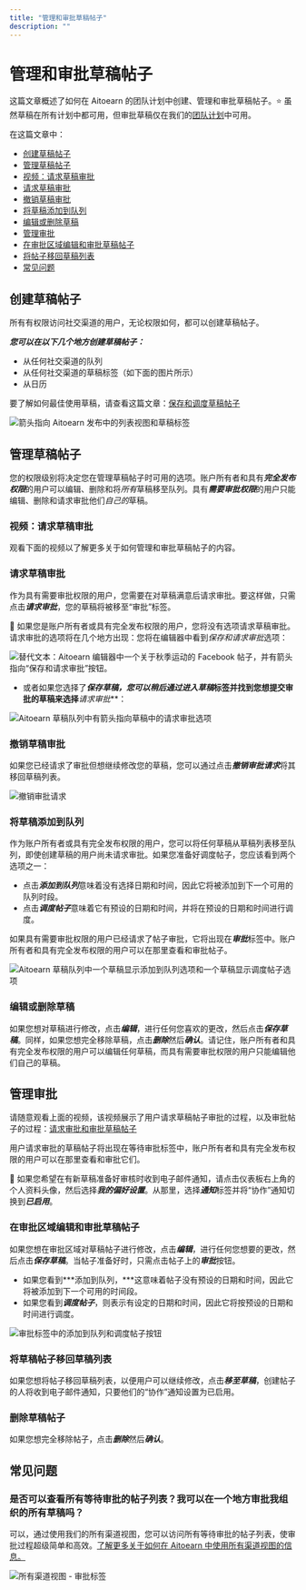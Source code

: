 ```yaml
---
title: "管理和审批草稿帖子"
description: ""
---
```

# 管理和审批草稿帖子

这篇文章概述了如何在 Aitoearn 的团队计划中创建、管理和审批草稿帖子。⭐️ 虽然草稿在所有计划中都可用，但审批草稿仅在我们的[团队计划](https://aitoearn.helpscoutdocs.com/article/595-features-available-on-each-aitoearn-plan)中可用。

在这篇文章中：
- [创建草稿帖子](#h_d3eaa8fa-d056-4dcd-a666-2028a2c3dd2d)
- [管理草稿帖子](#h_d55258cf-9d5e-4307-9e58-d165652acb75)
- [视频：请求草稿审批](#01EKCQWCD3GENS0BW0QGHD6KJQ)
- [请求草稿审批](#Requesting-approval-zXjNc)
- [撤销草稿审批](#01EKCQWCD3ED1JT9VP0JRPHBX1)
- [将草稿添加到队列](#adding-a-draft-to-the-queue-AMejq)
- [编辑或删除草稿](#01EKCQWCD39ZZ2CDF4HF7HA01Y)
- [管理审批](#h_ba2cd6d0-bce6-48d0-8583-135d5fca5dc6)
- [在审批区域编辑和审批草稿帖子](#01EKCQWCD4YED4ZXGTBFPQAJ70)
- [将帖子移回草稿列表](#01EKCQWCD44YRAKEVGZCEEJ6VR)
- [常见问题](#Is-it-possible-to-see-a-list-of-all-posts-awaiting-approval-can-I-approve-kb2IM)

## 创建草稿帖子

所有有权限访问社交渠道的用户，无论权限如何，都可以创建草稿帖子。

***您可以在以下几个地方创建草稿帖子：***
- 从任何社交渠道的队列
- 从任何社交渠道的草稿标签（如下面的图片所示）
- 从日历

要了解如何最佳使用草稿，请查看这篇文章：[保存和调度草稿帖子](https://aitoearn.helpscoutdocs.com/article/656-saving-and-scheduling-draft-posts)

![箭头指向 Aitoearn 发布中的列表视图和草稿标签](//d33v4339jhl8k0.cloudfront.net/docs/assets/64cb6cf86d4a3e191f237e66/images/67478f6d9742b83738ec99e3/files-jWZey2bokC.jpg)

## 管理草稿帖子

您的权限级别将决定您在管理草稿帖子时可用的选项。账户所有者和具有***完全发布权限***的用户可以编辑、删除和将*所有*草稿移至队列。具有***需要审批权限***的用户只能编辑、删除和请求审批他们*自己的*草稿。

### 视频：请求草稿审批

观看下面的视频以了解更多关于如何管理和审批草稿帖子的内容。

### 请求草稿审批

作为具有需要审批权限的用户，您需要在对草稿满意后请求审批。要这样做，只需点击***请求审批***，您的草稿将被移至“审批”标签。

📝 如果您是账户所有者或具有完全发布权限的用户，您将没有选项请求草稿审批。请求审批的选项将在几个地方出现：您将在编辑器中看到*保存和请求审批*选项：

![替代文本：Aitoearn 编辑器中一个关于秋季运动的 Facebook 帖子，并有箭头指向“保存和请求审批”按钮。](//d33v4339jhl8k0.cloudfront.net/docs/assets/64cb6cf86d4a3e191f237e66/images/68a5d299d0d3bb0cf2ad6d1e/files-AtXOgWaoGo.png)

- 或者如果您选择了***保存草稿，***您可以稍后通过进入**草稿**标签并找到您想提交审批的草稿来选择***请求审批***：

![Aitoearn 草稿队列中有箭头指向草稿中的请求审批选项](//d33v4339jhl8k0.cloudfront.net/docs/assets/64cb6cf86d4a3e191f237e66/images/66c64dc36eb51e63b8f9f45d/files-PxAMc5eQ7T.jpg)

### 撤销草稿审批

如果您已经请求了审批但想继续修改您的草稿，您可以通过点击***撤销审批请求***将其移回草稿列表。

![撤销审批请求](//d33v4339jhl8k0.cloudfront.net/docs/assets/64cb6cf86d4a3e191f237e66/images/66c6484265e01777a933427e/files-MoscbZLWLA.jpg)

### 将草稿添加到队列

作为账户所有者或具有完全发布权限的用户，您可以将任何草稿从草稿列表移至队列，即使创建草稿的用户尚未请求审批。如果您准备好调度帖子，您应该看到两个选项之一：

- 点击***添加到队列***意味着没有选择日期和时间，因此它将被添加到下一个可用的队列时段。
- 点击***调度帖子***意味着它有预设的日期和时间，并将在预设的日期和时间进行调度。

如果具有需要审批权限的用户已经请求了帖子审批，它将出现在***审批***标签中。账户所有者和具有完全发布权限的用户可以在那里查看和审批帖子。

![Aitoearn 草稿队列中一个草稿显示添加到队列选项和一个草稿显示调度帖子选项](//d33v4339jhl8k0.cloudfront.net/docs/assets/64cb6cf86d4a3e191f237e66/images/66c7374265e01777a9334333/files-vA0zhkdStw.jpg)

### 编辑或删除草稿

如果您想对草稿进行修改，点击***编辑***，进行任何您喜欢的更改，然后点击***保存草稿***。同样，如果您想完全移除草稿，点击***删除***然后***确认***。请记住，账户所有者和具有完全发布权限的用户可以编辑任何草稿，而具有需要审批权限的用户只能编辑他们自己的草稿。

## 管理审批

请随意观看上面的视频，该视频展示了用户请求草稿帖子审批的过程，以及审批帖子的过程：[请求审批和审批草稿帖子](#01EKCQWCD3GENS0BW0QGHD6KJQ)

用户请求审批的草稿帖子将出现在等待审批标签中，账户所有者和具有完全发布权限的用户可以在那里查看和审批它们。

📝 如果您希望在有新草稿准备好审核时收到电子邮件通知，请点击仪表板右上角的个人资料头像，然后选择***我的偏好设置***。从那里，选择***通知***标签并将“协作”通知切换到***已启用***。

### 在审批区域编辑和审批草稿帖子

如果您想在审批区域对草稿帖子进行修改，点击***编辑***，进行任何您想要的更改，然后点击***保存草稿***。当帖子准备好时，只需点击帖子上的***审批***按钮。

- 如果您看到***添加到队列，***这意味着帖子没有预设的日期和时间，因此它将被添加到下一个可用的时间段。
- 如果您看到***调度帖子***，则表示有设定的日期和时间，因此它将按预设的日期和时间进行调度。

![审批标签中的添加到队列和调度帖子按钮](//d33v4339jhl8k0.cloudfront.net/docs/assets/64cb6cf86d4a3e191f237e66/images/68016630bccef432b1ebefcd/files-BcT86CIGQH.jpg)

### 将草稿帖子移回草稿列表

如果您想将帖子移回草稿列表，以便用户可以继续修改，点击***移至草稿***，创建帖子的人将收到电子邮件通知，只要他们的“协作”通知设置为已启用。

### 删除草稿帖子

如果您想完全移除帖子，点击***删除***然后***确认***。

## 常见问题

### 是否可以查看所有等待审批的帖子列表？我可以在一个地方审批我组织的所有草稿吗？

可以，通过使用我们的所有渠道视图，您可以访问所有等待审批的帖子列表，使审批过程超级简单和高效。[了解更多关于如何在 Aitoearn 中使用所有渠道视图的信息。](https://support.aitoearn.com//support.aitoearn.com/article/861-how-to-use-the-all-channels-view-in-aitoearn)

![所有渠道视图 - 审批标签](//d33v4339jhl8k0.cloudfront.net/docs/assets/64cb6cf86d4a3e191f237e66/images/6792ab0b6db7713da9750cc2/files-rK9ajKOcAl.jpg)
